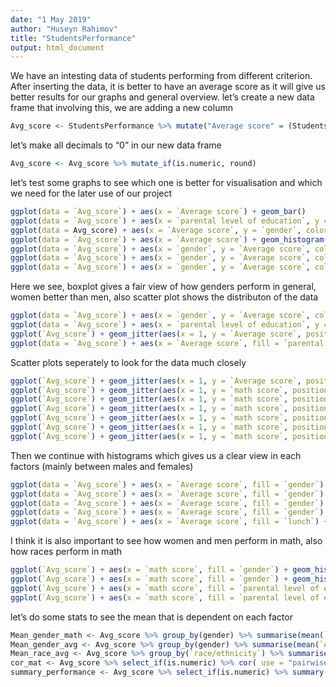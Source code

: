 ```yaml
---
date: "1 May 2019"
author: "Huseyn Rahimov"
title: "StudentsPerformance"
output: html_document
---
```

We have an intesting data of students performing from different criterion. After inserting the data, it is better to have an average score as it will give us better results for our graphs and general overview. let's create a new data frame that involving this, we are adding a new column
```r
Avg_score <- StudentsPerformance %>% mutate("Average score" = (StudentsPerformance$`math score` + StudentsPerformance$`reading score` + StudentsPerformance$`writing score`)/3)
```

let's make all decimals to "0" in our new data frame
```r
Avg_score <- Avg_score %>% mutate_if(is.numeric, round)
```

let's test some graphs to see which one is better for visualisation and which we need for the later use of our project
```r
ggplot(data = `Avg_score`) + aes(x = `Average score`) + geom_bar()
ggplot(data = `Avg_score`) + aes(x = `parental level of education`, y = `Average score`) + geom_bar(stat = "identity")
ggplot(data = Avg_score) + aes(x = `Average score`, y = `gender`, color = `gender`) + geom_point(alpha = 0.3)
ggplot(data = `Avg_score`) + aes(x = `Average score`) + geom_histogram(bins = 30) + facet_wrap(~`parental level of education`)
ggplot(data = `Avg_score`) + aes(x = `gender`, y = `Average score`, color = `gender`) + geom_boxplot()
ggplot(data = `Avg_score`) + aes(x = `gender`, y = `Average score`, color = `gender`) + geom_line() + facet_wrap(~`parental level of education`)
ggplot(data = `Avg_score`) + aes(x = `gender`, y = `Average score`, color = `test preparation course`) + geom_line() + facet_wrap(~`parental level of education`)
```

Here we see, boxplot gives a fair view of how genders perform in general, women better than men, also scatter plot shows the distributon of the data
```r
ggplot(data = `Avg_score`) + aes(x = `gender`, y = `Average score`, color = `gender`) + geom_boxplot()
ggplot(data = `Avg_score`) + aes(x = `parental level of education`, y = `Average score`, color = `gender`) + geom_boxplot()
ggplot(`Avg_score`) + geom_jitter(aes(x = 1, y = `Average score`, position = "jitter", color = `gender`))
ggplot(data = `Avg_score`) + aes(x = `Average score`, fill = `parental level of education`) + geom_histogram(bins = 30)
```
 
Scatter plots seperately to look for the data much closely 
```r
ggplot(`Avg_score`) + geom_jitter(aes(x = 1, y = `Average score`, position = "jitter", color = `gender`)) + facet_wrap(~gender, nrow = 2)
ggplot(`Avg_score`) + geom_jitter(aes(x = 1, y = `math score`, position = "jitter", color = `gender`)) + facet_wrap(~gender, nrow = 2)
ggplot(`Avg_score`) + geom_jitter(aes(x = 1, y = `math score`, position = "jitter", color = `parental level of education`)) + facet_wrap(~gender, nrow = 2) + labs(title = "Parental level of education") + theme(panel.background = element_rect(fill = "white"))
ggplot(`Avg_score`) + geom_jitter(aes(x = 1, y = `math score`, position = "jitter", color = `gender`)) + facet_wrap(~`parental level of education`, nrow = 4)
ggplot(`Avg_score`) + geom_jitter(aes(x = 1, y = `math score`, position = "jitter", color = `gender`)) + facet_wrap(~`race/ethnicity`, nrow = 3)
ggplot(`Avg_score`) + geom_jitter(aes(x = 1, y = `math score`, position = "jitter", color = `gender`)) + facet_wrap(~`lunch`, nrow = 2)
ggplot(`Avg_score`) + geom_jitter(aes(x = 1, y = `math score`, position = "jitter", color = `lunch`)) + facet_wrap(~`lunch`, nrow = 2)
```
 
Then we continue with histograms which gives us a clear view in each factors (mainly between males and females)
```r
ggplot(data = `Avg_score`) + aes(x = `Average score`, fill = `gender`) + geom_histogram(bins = 30) + facet_wrap(~`race/ethnicity`)
ggplot(data = `Avg_score`) + aes(x = `Average score`, fill = `gender`) + geom_histogram(bins = 30) + facet_wrap(~`parental level of education`, nrow = 2)
ggplot(data = `Avg_score`) + aes(x = `Average score`, fill = `gender`) + geom_histogram(bins = 30) + facet_wrap(~`test preparation course`)
ggplot(data = `Avg_score`) + aes(x = `Average score`, fill = `gender`) + geom_histogram(bins = 30) + facet_wrap(~`lunch`)
ggplot(data = `Avg_score`) + aes(x = `Average score`, fill = `lunch`) + geom_histogram(bins = 30) + facet_wrap(~`lunch`)
```

I think it is also important to see how women and men perform in math, also how races perform in math
```r
ggplot(`Avg_score`) + aes(x = `math score`, fill = `gender`) + geom_histogram(bins = 30) + facet_wrap(~gender)
ggplot(`Avg_score`) + aes(x = `math score`, fill = `gender`) + geom_histogram(bins = 30) + facet_wrap(~`parental level of education`)
ggplot(`Avg_score`) + aes(x = `math score`, fill = `parental level of education`) + geom_histogram(bins = 30) + facet_wrap(~`parental level of education`)
ggplot(`Avg_score`) + aes(x = `math score`, fill = `parental level of education`) + geom_histogram(bins = 30) + facet_wrap(~`gender`)
```

let's do some stats to see the mean that is dependent on each factor
```r
Mean_gender_math <- Avg_score %>% group_by(gender) %>% summarise(mean(`math score`))
Mean_gender_avg <- Avg_score %>% group_by(gender) %>% summarise(mean(`Average score`))
Mean_race_avg <- Avg_score %>% group_by(`race/ethnicity`) %>% summarise(mean(`Average score`))
cor_mat <- Avg_score %>% select_if(is.numeric) %>% cor( use = "pairwise.complete.obs")
summary_performance <- Avg_score %>% select_if(is.numeric) %>% summary()
```
